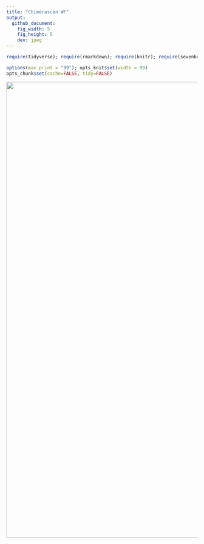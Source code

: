 ```yaml
---
title: "Chimerascan WF"
output:
  github_document:
    fig_width: 5
    fig_height: 5
    dev: jpeg
---
```


```r
require(tidyverse); require(rmarkdown); require(knitr); require(sevenbridges); 

options(max.print = "99"); opts_knit$set(width = 99)
opts_chunk$set(cache=FALSE, tidy=FALSE)


```

<a href="https://brood.sbgenomics.com/static/dave/cgrrna/fusion-transcript-detection-chimerascan-ID-CsR/1.png" target="_blank">
<img width="1200" border="0" align="center"src="https://brood.sbgenomics.com/static/dave/cgrrna/fusion-transcript-detection-chimerascan-ID-CsR/1.png"/>
</a>
